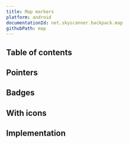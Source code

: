 ```yaml
---
title: Map markers
platform: android
documentationId: net.skyscanner.backpack.map
githubPath: map
---
```




## Table of contents

## Pointers

<AndroidComponentScreenshots
  lightMode={screenshotPointers}
  darkMode={screenshotPointersDm}
  altText="Android map markers - pointers" />

## Badges

<AndroidComponentScreenshots
  lightMode={screenshotBadges}
  darkMode={screenshotBadgesDm}
  altText="Android map markers - badges" />

## With icons

<AndroidComponentScreenshots
  lightMode={screenshotIcons}
  darkMode={screenshotIconsDm}
  altText="Android map markers - with icons" />

## Implementation

<Readme file={readme} />
